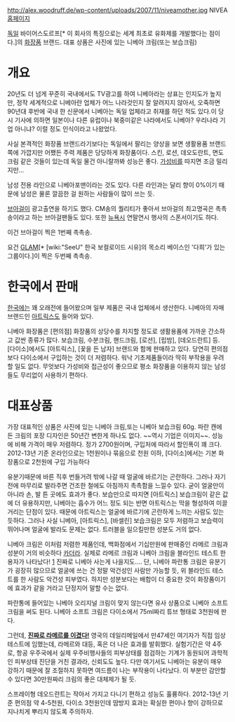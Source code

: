 http://alex.woodruff.de/wp-content/uploads/2007/11/niveamother.jpg
NIVEA
[http://www.nivea.co.kr/ 홈페이지]

[[독일]] 바이어스도르프[* 이 회사의 특징으로는 세계 최초로 유화제를 개발했다는 점이다.]의 [[화장품]] 브랜드. 대표 상품은 사진에 있는 니베아 크림(또는 보습크림)

= 개요 =
20년도 더 넘게 꾸준히 국내에서도 TV광고를 하여 니베아라는 상표는 인지도가 높지만, 정작 세계적으로 니베아란 업체가 어느 나라것인지 잘 알려지지 않아서, 오죽하면 90년대 후반에 국내 한 신문에서 니베아는 독일 업체라고 취재를 하던 적도 있다.이 당시 기사에 의하면 일본이나 다른 유럽이나 북중미같은 나라에서도 니베아? 우리나라 기업 아니냐? 이럴 정도 인식이라고 나왔었다.

사실 본격적인 화장품 브랜드라기보다는 독일에서 팔리는 양상을 보면 생활용품 브랜드 쪽에 가깝지만 어쨌든 주력 제품은 당당하게 화장품이다. 스킨, 로션, 데오도란트, 면도크림 같은 것들이 있는데 독일 물건 아니랄까봐 성능은 좋다. [[가성비]]를 따지면 조금 밀리지만...

남성 전용 라인으로 니베아포맨이라는 것도 있다. 다른 라인과는 달리 향이 0%이기 때문에 남성은 물론 깔끔한 걸 원하는 사람들이 많이 쓰는 듯.

[[브아걸]]이 광고출연을 하기도 했다. CM송의 퀄리티가 좋아서 브아걸의 최고명곡은 촉촉송이라고 하는 브아걸팬들도 있다. 또한 [[뉴욕]]시 연말연시 행사의 스폰서이기도 하다.

{{{#!html
<object width="420" height="315"><param name="movie" value="//www.youtube.com/v/xzh_5NRJwh0?version=3&amp;hl=ko_KR"></param><param name="allowFullScreen" value="true"></param><param name="allowscriptaccess" value="always"></param><embed src="//www.youtube.com/v/xzh_5NRJwh0?version=3&amp;hl=ko_KR" type="application/x-shockwave-flash" width="420" height="315" allowscriptaccess="always" allowfullscreen="true"></embed></object>}}}

이건 브아걸이 찍은 1번째 촉촉송.

{{{#!html
<object width="560" height="315"><param name="movie" value="//www.youtube.com/v/8_yAmigHCBQ?version=3&amp;hl=ko_KR"></param><param name="allowFullScreen" value="true"></param><param name="allowscriptaccess" value="always"></param><embed src="//www.youtube.com/v/8_yAmigHCBQ?version=3&amp;hl=ko_KR" type="application/x-shockwave-flash" width="560" height="315" allowscriptaccess="always" allowfullscreen="true"></embed></object>}}}

요건 [[GLAM]][* [wiki:"SeeU" 한국 보컬로이드 시유]의 목소리 베이스인 '다희'가 있는 그룹이다.]이 찍은 두번째 촉촉송. 


= 한국에서 판매 = 
[[한국]]에는 꽤 오래전에 들어왔으며 일부 제품은 국내 업체에서 생산한다. 니베아의 자매 브랜드인 [[아트릭스]]도 들어와 있다.

니베아 화장품은 [편의점] 화장품의 상당수를 차지할 정도로 생활용품에 가까운 간소하고 값싼 종류가 많다. 보습크림, 수분크림, 핸드크림, [로션], [립밤], [데오드란트] 등. [다이소]에서도 [아트릭스], [꽃을 든 남자] 브랜드와 함께 판매하고 있다. 당연히 편의점보다 다이소에서 구입하는 것이 더 저렴하다. 워낙 기초제품들이라 딱히 부작용을 우려할 일도 없다. 무엇보다 가성비와 접근성이 좋으므로 평소 화장품을 이용하지 않는 남성들도 무리없이 사용하기 편하다.

= 대표상품 =
가장 대표적인 상품은 사진에 있는 니베아 크림,또는 니베아 보습크림 60g. 파란 캔에 든 크림의 포장 디자인은 50년간 변한게 하나도 없다. ~~역시 기업은 이미지~~. 성능에 비해 가격이 매우 저렴하다. 정가 2700원이며, 구입처에 따라서 할인폭이 꽤 크다. 2012-13년 기준 온라인으로는 1천원이나 묶음으로 천원 이하, [다이소]에서는 기본 화장품으로 2천원에 구입 가능하다

유분기때문에 바른 직후 번들거려 밖에 나갈 때 얼굴에 바르기는 곤란하다.  그러나 자기 전에 마무리로 발라주면 건조한 철에도 아침까지 촉촉함을 느낄수 있다. 굳이 얼굴만이 아니라 손, 발 튼 곳에도 효과가 좋다. 보습만으로 따지면 [아트릭스] 보습크림이 같은 값에 더 유용하지만, 니베아는 흡수가 어느 정도 되는 반면 아트릭스는 막을 형성하여 미끌거리는 단점이 있다. 때문에 아트릭스는 얼굴에 바르기에 곤란하게 느끼는 사람도 있는 듯하다. 그러나 사실 니베아, [아트릭스], [바셀린] 보습크림은 모두 저렴하고 보습력이 뛰어나며 얼굴에 발라도 문제는 없다. 트러블을 일으킬만한 성분도 거의 없다.

니베아 크림은 이처럼 저렴한 제품인데, 백화점에서 기십만원에 판매중인 라메르 크림과 성분이 거의 비슷하다 [[카더라]]. 실제로 라메르 크림과 니베아 크림을 블라인드 테스트 한 용자가 나타났다! [http://gall.dcinside.com/list.php?id=cosmetic&no=76883] 진짜로 니베아 사는게 나을지도.... 단, 니베아 파란통 크림은 유분기가 굉장히 많으므로 얼굴에 쓰는 건 정말 악건성인 사람만 가능할 듯, 위 블라인드 테스트를 한 사람도 악건성 피부였다. 하지만 성분보다는 배합이 더 중요한 것이 화장품이기에 효과가 같을 거라고 단정지어 말할 수는 없다.

파란통에 들어있는 니베아 오리지널 크림이 맞지 않는다면 유사 상품으로 니베아 소프트 크림을 써도 된다. 니베아 소프트 크림은 다이소에서 75ml짜리 튜브 형태로 3천원에 판다.

그런데, '''[http://www.dailymail.co.uk/femail/article-2418153/Claire-used-1-Nivea-cream-half-face--105-Cr-la-Mer-The-results-VERY-revealing.html 진짜로 라메르를 이겼다!]''' 영국의 데일리메일에서 만47세인 여기자가 직접 임상테스트에 임했는데, 라메르와 대등, 혹은 더 나은 효과를 발휘했다. 실험기간은 약 4주로, 항공 우주국에서 실제 우주비행사들의 피부상태를 점검하는 기계가 동원되어 과학적인 피부상태 진단을 거친 결과라, 신뢰도도 높다. 다만 여기서도 니베아는 유분이 매우 강하기 때문에 잘 조절하지 못하면 여드름이 나는 부작용이 나타났다. 이 부분만 감안할 수 있다면 30만원짜리 크림의 좋은 대체제가 될 듯.

스프레이형 데오드란트는 작아서 가지고 다니기 편하고 성능도 훌륭하다. 2012-13년 기준 편의점 약 4-5천원, 다이소 3천원인데 땀방지 효과는 확실한 편이나 향이 강하므로 지나치게 뿌리지 않도록 주의하자.
